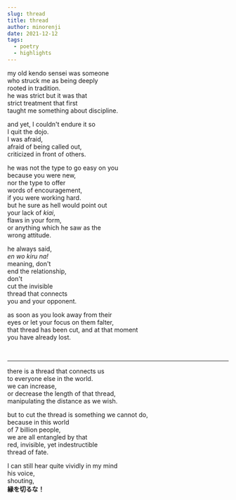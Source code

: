 ```yaml
---
slug: thread
title: thread
author: minorenji
date: 2021-12-12
tags:
  - poetry
  - highlights
---
```


my old kendo sensei was someone  
who struck me as being deeply  
rooted in tradition.  
he was strict but it was that  
strict treatment that first  
taught me something about discipline.  

and yet, I couldn't endure it so  
I quit the dojo.  
I was afraid,  
afraid of being called out,  
criticized in front of others.  

he was not the type to go easy on you  
because you were new,  
nor the type to offer  
words of encouragement,  
if you were working hard.  
but he sure as hell would point out  
your lack of *kiai*,  
flaws in your form,  
or anything which he saw as the  
wrong attitude.


he always said,  
*en wo kiru na!*  
meaning, don't  
end the relationship,  
don't  
cut the invisible  
thread that connects  
you and your opponent.

as soon as you look away from their  
eyes or let your focus on them falter,  
that thread has been cut, and at that moment  
you have already lost.

<br/>

---
there is a thread that connects us  
to everyone else in the world.  
we can increase,  
or decrease the length of that thread,  
manipulating the distance as we wish.  

but to cut the thread is something we cannot do,  
because in this world  
of 7 billion people,  
we are all entangled by that  
red, invisible, yet indestructible  
thread of fate.


I can still hear quite vividly in my mind  
his voice,  
shouting,  
**縁を切るな！**